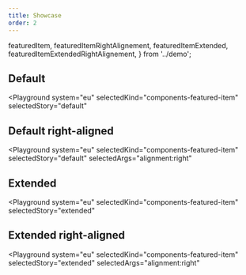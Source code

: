 ```yaml
---
title: Showcase
order: 2
---
```


  featuredItem,
  featuredItemRightAlignement,
  featuredItemExtended,
  featuredItemExtendedRightAlignement,
} from '../demo';

## Default

<Playground
  system="eu"
  selectedKind="components-featured-item"
  selectedStory="default"
>
  <Html markup={featuredItem} />
</Playground>

## Default right-aligned

<Playground
  system="eu"
  selectedKind="components-featured-item"
  selectedStory="default"
  selectedArgs="alignment:right"
>
  <Html markup={featuredItemRightAlignement} />
</Playground>

## Extended

<Playground
  system="eu"
  selectedKind="components-featured-item"
  selectedStory="extended"
>
  <Html markup={featuredItemExtended} />
</Playground>

## Extended right-aligned

<Playground
  system="eu"
  selectedKind="components-featured-item"
  selectedStory="extended"
  selectedArgs="alignment:right"
>
  <Html markup={featuredItemExtendedRightAlignement} />
</Playground>
